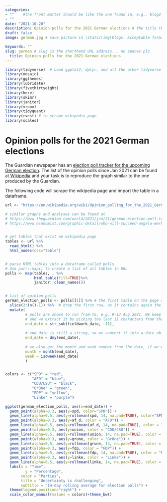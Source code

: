 ```yaml
---
categories:  
- ""    #the front matter should be like the one found in, e.g., blog2.md. It cannot be like the normal Rmd we used
- ""
date: "2021-10-20"
description: Opinion polls for the 2021 German elections # the title that will show up once someone gets to this page
draft: false
image: german.jpg # save picture in \static\img\blogs. Acceptable formats= jpg, jpeg, or png . Your iPhone pics wont work

keywords: ""
slug: german # slug is the shorthand URL address... no spaces plz
  title: Opinion polls for the 2021 German elections
---
```


```r
library(tidyverse)  # Load ggplot2, dplyr, and all the other tidyverse packages
library(mosaic)
library(ggthemes)
library(lubridate)
library(fivethirtyeight)
library(here)
library(skimr)
library(janitor)
library(vroom)
library(tidyquant)
library(rvest) # to scrape wikipedia page
library(scales)

```


# Opinion polls for the 2021 German elections

The Guardian newspaper has an [election poll tracker for the upcoming German election](https://www.theguardian.com/world/2021/aug/20/german-election-poll-tracker-who-will-be-the-next-chancellor).
The list of the opinion polls since Jan 2021 can be found at [Wikipedia](https://en.wikipedia.org/wiki/Opinion_polling_for_the_2021_German_federal_election) and your task is to reproduce the graph similar to the one produced by the Guardian. 


The following code will scrape the wikipedia page and import the table in a dataframe.


```r
url <- "https://en.wikipedia.org/wiki/Opinion_polling_for_the_2021_German_federal_election"

# similar graphs and analyses can be found at 
# https://www.theguardian.com/world/2021/jun/21/german-election-poll-tracker-who-will-be-the-next-chancellor
# https://www.economist.com/graphic-detail/who-will-succeed-angela-merkel


# get tables that exist on wikipedia page 
tables <- url %>% 
  read_html() %>% 
  html_nodes(css="table")


# parse HTML tables into a dataframe called polls 
# Use purr::map() to create a list of all tables in URL
polls <- map(tables, . %>% 
             html_table(fill=TRUE)%>% 
             janitor::clean_names())


# list of opinion polls
german_election_polls <- polls[[1]] %>% # the first table on the page contains the list of all opinions polls
  slice(2:(n()-1)) %>%  # drop the first row, as it contains again the variable names and last row that contains 2017 results
  mutate(
         # polls are shown to run from-to, e.g. 9-13 Aug 2021. We keep the last date, 13 Aug here, as the poll date
         # and we extract it by picking the last 11 characters from that field
         end_date = str_sub(fieldwork_date, -11),
         
         # end_date is still a string, so we convert it into a date object using lubridate::dmy()
         end_date = dmy(end_date),
         
         # we also get the month and week number from the date, if we want to do analysis by month- week, etc.
         month = month(end_date),
         week = isoweek(end_date)
         )


colors <- c("SPD" = "red",
            "AFD" = "blue",
            "CDU/CSU" = "black",
            "Grüne" = "green",
            "FDP" = "yellow",
            "Linke" = "purple")

ggplot(german_election_polls, aes(x=end_date)) +
  geom_point(alpha=0.3, aes(y=spd, color="SPD")) +
  geom_line(alpha=0.5, aes(y=rollmean(spd, 14, na.pad=TRUE), color="SPD")) +
  geom_point(alpha=0.3, aes(y=af_d, color = "AFD")) +
  geom_line(alpha=0.5, aes(y=rollmean(af_d, 14, na.pad=TRUE), color = "AFD")) +
  geom_point(alpha=0.3, aes(y=union, color = "CDU/CSU")) +
  geom_line(alpha=0.5, aes(y=rollmean(union, 14, na.pad=TRUE), color = "CDU/CSU")) +
  geom_point(alpha=0.3, aes(y=grune, color = "Grüne")) +
  geom_line(alpha=0.5, aes(y=rollmean(grune, 14, na.pad=TRUE), color = "Grüne")) +
  geom_point(alpha=0.3, aes(y=fdp, color = "FDP")) +
  geom_line(alpha=0.5, aes(y=rollmean(fdp, 14, na.pad=TRUE), color = "FDP")) +
  geom_point(alpha=0.3, aes(y=linke, color = "Linke")) +
  geom_line(alpha=0.5, aes(y=rollmean(linke, 14, na.pad=TRUE), color = "Linke")) +
  labs(x = "Time",
         y = "Percentage",
       color = "Parties",
       title = "Uncertainty is challenging",
       subtitle = "14-day rolling average for election polls") +
  theme(legend.position="right") +
  scale_color_manual(values = colors)+theme_bw()
  

```